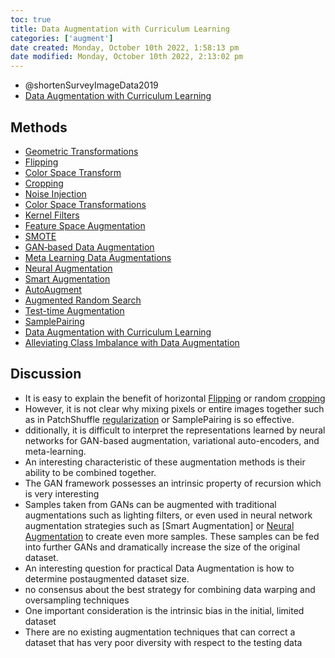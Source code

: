 ```yaml
---
toc: true
title: Data Augmentation with Curriculum Learning
categories: ['augment']
date created: Monday, October 10th 2022, 1:58:13 pm
date modified: Monday, October 10th 2022, 2:13:02 pm
---
```




- @shortenSurveyImageData2019
- [Data Augmentation with Curriculum Learning](Data Augmentation with Curriculum Learning.qmd)

## Methods
- [Geometric Transformations](Geometric%20Transformations.qmd)
- [Flipping](Flipping.qmd)
- [Color Space Transform](Color%20Space%20Transform.qmd)
- [Cropping](Cropping.qmd)
- [Noise Injection](Noise%20Injection.qmd)
- [Color Space Transformations](Color%20Space%20Transformations.qmd)
- [Kernel Filters](Kernel%20Filters.qmd)
- [Feature Space Augmentation](Feature%20Space%20Augmentation.qmd)
- [SMOTE ](SMOTE%20)
- [GAN‐based Data Augmentation](GAN‐based%20Data%20Augmentation.qmd)
- [Meta Learning Data Augmentations](Meta%20Learning%20Data%20Augmentations.qmd)
- [Neural Augmentation](Neural%20Augmentation.qmd)
- [Smart Augmentation](Smart%20Augmentation.qmd)
- [AutoAugment](AutoAugment.qmd)
- [Augmented Random Search](Augmented%20Random%20Search.qmd)
- [Test-time Augmentation](Test-time%20Augmentation.qmd)
- [SamplePairing](SamplePairing.qmd)
- [Data Augmentation with Curriculum Learning](Data%20Augmentation%20with%20Curriculum%20Learning.qmd)
- [Alleviating Class Imbalance with Data Augmentation](Alleviating%20Class%20Imbalance%20with%20Data%20Augmentation.qmd)

## Discussion
- It is easy to explain the benefit of horizontal [Flipping](Flipping.qmd) or random [cropping](cropping.qmd)
- However, it is not clear why mixing pixels or entire images together such as in PatchShuffle [regularization](regularization.qmd) or SamplePairing is so effective.
- dditionally, it is difficult to interpret the representations learned by neural networks for GAN-based augmentation, variational auto-encoders, and meta-learning.
- An interesting characteristic of these augmentation methods is their ability to be combined together.
- The GAN framework possesses an intrinsic property of recursion which is very interesting
- Samples taken from GANs can be augmented with traditional augmentations such as lighting filters, or even used in neural network augmentation strategies such as [Smart Augmentation] or [Neural Augmentation](Smart Augmentation] or [Neural Augmentation.qmd) to create even more samples. These samples can be fed into further GANs and dramatically increase the size of the original dataset.
- An interesting question for practical Data Augmentation is how to determine postaugmented dataset size.
- no consensus about the best strategy for combining data warping and oversampling techniques
- One important consideration is the intrinsic bias in the initial, limited dataset
- There are no existing augmentation techniques that can correct a dataset that has very poor diversity with respect to the testing data



